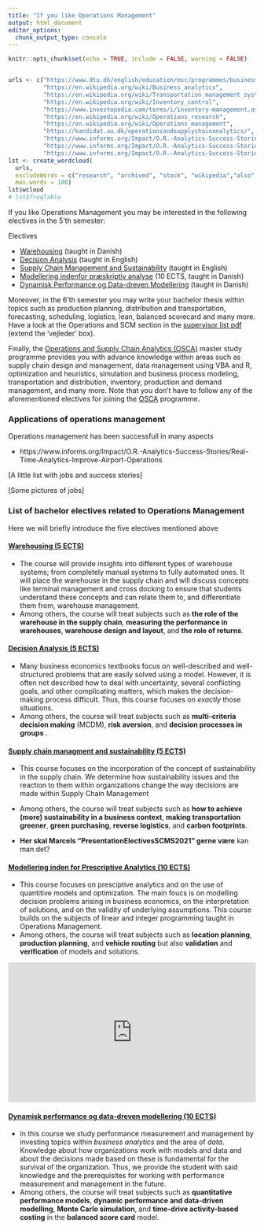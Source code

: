 ```yaml
---
title: "If you like Operations Management"
output: html_document
editor_options: 
  chunk_output_type: console
---
```


```r
knitr::opts_chunk$set(echo = TRUE, include = FALSE, warning = FALSE)
```

```r
```

```r
urls <- c("https://www.dtu.dk/english/education/msc/programmes/business-analytics",
          "https://en.wikipedia.org/wiki/Business_analytics",
          "https://en.wikipedia.org/wiki/Transportation_management_system",
          "https://en.wikipedia.org/wiki/Inventory_control",
          "https://www.investopedia.com/terms/i/inventory-management.asp",
          "https://en.wikipedia.org/wiki/Operations_research",
          "https://en.wikipedia.org/wiki/Operations_management",
          "https://kandidat.au.dk/operationsandsupplychainanalytics/",
          "https://www.informs.org/Impact/O.R.-Analytics-Success-Stories/Increasing-ride-share-efficiency-Better-outcomes-for-drivers-and-passengers",
          "https://www.informs.org/Impact/O.R.-Analytics-Success-Stories/Improving-water-quality-with-operations-research",
          "https://www.informs.org/Impact/O.R.-Analytics-Success-Stories/Optimizing-offshore-wind-farm-design-and-enabling-a-fossil-fuel-free-future")
lst <- create_wordcloud(
  urls, 
  excludeWords = c("research", "archived", "stock", "wikipedia","also", "retrieved","can","informs","article","articles"), 
  max.words = 100)
lst$wcloud
# lst$freqTable
```


If you like Operations Management you may be interested in the following electives in the 5'th semester:

Electives

  * [Warehousing](#warehousing) (taught in Danish)
  * [Decision Analysis](#decisionanalysis) (taught in English)
  * [Supply Chain Management and Sustainability](#scmSustain) (taught in English)
  * [Modellering indenfor præskriptiv analyse](#mipa) (10 ECTS, taught in Danish)
  * [Dynamisk Performance og Data-dreven Modellering](#dynPerform) (taught in Danish)

Moreover, in the 6'th semester you may write your bachelor thesis within topics such as production planning, distribution and transportation, forecasting, scheduling, logistics, lean, balanced scorecard and many more. Have a look at the Operations and SCM section in the [supervisor list pdf](https://studerende.au.dk/studier/fagportaler/businessadm/bachelorprojekt-og-speciale/bachelorprojekt/) (extend the 'vejleder' box).

Finally, the [Operations and Supply Chain Analytics (OSCA)](osca.html) master study programme provides you with advance knowledge within areas such as supply chain design and management, data management using VBA and R, optimization and heuristics, simulation and business process modeling, transportation and distribution, inventory, production and demand management, and many more. Note that you don't have to follow any of the aforementioned electives for joining the [OSCA](osca.html) programme.


### Applications of operations management

Operations management has been successfull in many aspects

* https://www.informs.org/Impact/O.R.-Analytics-Success-Stories/Real-Time-Analytics-Improve-Airport-Operations

[A little list with jobs and success stories]


[Some pictures of jobs]


### List of bachelor electives related to Operations Management

Here we will briefly introduce the five electives mentioned above

#### [Warehousing (5 ECTS)](https://kursuskatalog.au.dk/) {#warehousing}
* The course will provide insights into different types of warehouse systems; from completely manual systems to fully automated ones. It will place the warehouse in the supply chain and will discuss concepts like terminal management and cross docking to ensure that students understand these concepts and can relate them to, and differentiate them from, warehouse management. 
* Among others, the course will treat subjects such as **the role of the warehouse in the supply chain**, **measuring the performance in warehouses**, **warehouse design and layout**, and **the role of returns**.

#### [Decision Analysis (5 ECTS)](https://kursuskatalog.au.dk/da/course/108477/Decision-Analysis){#decisionanlysis}
* Many business economics textbooks focus on well-described and well-structured problems that are easily solved using a model. However, it is often not described how to deal with uncertainty, several conflicting goals, and other complicating matters, which makes the decision-making process difficult. Thus, this course focuses on *exactly* those situations.
* Among others, the course will treat subjects such as **multi-criteria decision making** (MCDM), **risk aversion**, and **decision processes in groups** .


#### [Supply chain managment and sustainability (5 ECTS)](https://kursuskatalog.au.dk/da/course/106066/Supply-Chain-Management-and-Sustainability){#scmSustain}
* This course focuses on the incorporation of the concept of sustainability in the supply chain. We determine how sustainability issues and the reaction to them within organizations change the way decisions are made within Supply Chain Management
* Among others, the course will treat subjects such as **how to achieve (more) sustainability in a business context**, **making transportation greener**, **green purchasing**, **reverse logistics**, and **carbon footprints**.

* **Her skal Marcels "PresentationElectivesSCMS2021" gerne være** kan man det?

#### [Modellering inden for Prescriptive Analytics (10 ECTS)](https://kursuskatalog.au.dk/da/course/106051/Modellering-inden-for-prescriptive-analytics){#mipa}
* This course focuses on presciptive analytics and on the use of quantitive models and optimization. The main foucs is on modelling decision problems arising in business economics, on the interpretation of solutions, and on the validity of underlying assumptions. This course builds on the subjects of linear and integer programming taught in Operations Management.
* Among others, the course will treat subjects such as **location planning**, **production planning**, and **vehicle routing** but also **validation** and **verification** of models and solutions. 

<div style="position: relative; padding-bottom: 56.25%; height: 0;"><iframe src="https://www.loom.com/embed/2f1a9f5a9f614b5481e57313621c8252" frameborder="0" webkitallowfullscreen mozallowfullscreen allowfullscreen style="position: absolute; top: 0; left: 0; width: 100%; height: 100%;"></iframe></div>


#### [Dynamisk performance og data-dreven modellering (10 ECTS)](https://kursuskatalog.au.dk/da/course/102350/Dynamisk-performance-og-data-dreven-modellering) {#dynPerform}
* In this course we study performance measurement and management by investing topics within *business analytics* and the area of *data*. Knowledge about how organizations work with models and data and about the decisions made based on these is fundamental for the survival of the organization. Thus, we provide the student with said knowledge and the prerequisites for working with performance measurement and management in the future.
* Among others, the course will treat subjects such as **quantitative performance models**, **dynamic performance and data-driven modelling**, **Monte Carlo simulation**, and **time-drive activity-based costing** in the **balanced score card** model.




